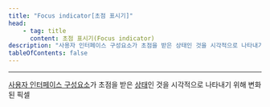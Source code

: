 ```yaml
---
title: "Focus indicator[초점 표시기]"
head:
    - tag: title
      content: 초점 표시기(Focus indicator)
description: "사용자 인터페이스 구성요소가 초점을 받은 상태인 것을 시각적으로 나타내기 위해 변화된 픽셀"
tableOfContents: false
---
```


<Badge text="WCAG2" variant="note" size="large" /> <Badge text="신규" variant="note" size="large" />
* * *
[사용자 인터페이스 구성요소](./user-interface-components "사용자가 고유한 기능에 대한 단일 컨트롤로 인식하는 콘텐츠의 일부")가 초점을 받은 [상태](./states "사용자 행동 또는 자동화된 과정에 따라 반응이 변경될 수 있는 사용자 인터페이스 구성요소의 특성을 표현하는 동적 속성")인 것을 시각적으로 나타내기 위해 변화된 픽셀
